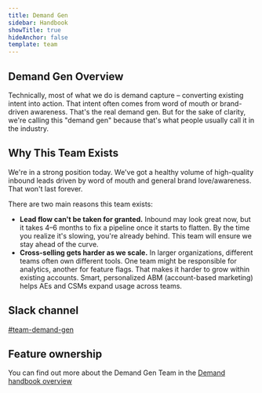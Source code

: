 ```yaml
---
title: Demand Gen
sidebar: Handbook
showTitle: true
hideAnchor: false
template: team
---
```


## Demand Gen Overview

Technically, most of what we do is demand capture – converting existing intent into action. That intent often comes from word of mouth or brand-driven awareness. That's the real demand gen. But for the sake of clarity, we're calling this "demand gen" because that's what people usually call it in the industry.

## Why This Team Exists

We're in a strong position today. We've got a healthy volume of high-quality inbound leads driven by word of mouth and general brand love/awareness. That won't last forever.

There are two main reasons this team exists:

- **Lead flow can't be taken for granted.** Inbound may look great now, but it takes 4–6 months to fix a pipeline once it starts to flatten. By the time you realize it's slowing, you're already behind. This team will ensure we stay ahead of the curve.
- **Cross-selling gets harder as we scale.** In larger organizations, different teams often own different tools. One team might be responsible for analytics, another for feature flags. That makes it harder to grow within existing accounts. Smart, personalized ABM (account-based marketing) helps AEs and CSMs expand usage across teams.

## Slack channel

[#team-demand-gen](https://posthog.slack.com/messages/team-demand-gen)

## Feature ownership
You can find out more about the Demand Gen Team in the [Demand handbook overview](/handbook/demand/overview)

